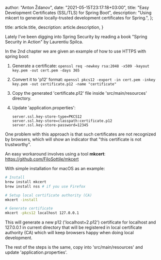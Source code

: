 
  author: "Anton Ždanov",
  date: "2021-05-15T23:17:18+03:00",
  title: "Easy Development Certificates (SSL/TLS) for Spring Boot",
  description:
    "Using mkcert to generate locally-trusted development certificates for Spring.",
};

  title: article.title,
  description: article.description,
}


Lately I've been digging into Spring Security by reading a book "Spring Security in Action" by Laurentiu Spilca.

In the 2nd chapter we are given an example of how to use HTTPS with spring boot:

1. Generate a certificate: `openssl req -newkey rsa:2048 -x509 -keyout key.pem -out cert.pem -days 365`
2. Convert it to 'p12' format: `openssl pkcs12 -export -in cert.pem -inkey key.pem -out certificate.p12 -name "certificate"`
3. Copy the generated 'certificate.p12' file inside 'src/main/resources' directory.
4. Update 'application.properties':

   ```properties
   server.ssl.key-store-type=PKCS12
   server.ssl.key-store=classpath:certificate.p12
   server.ssl.key-store-password=12345
   ```

One problem with this approach is that such certificates are not recognized by browsers, which will show an indicator that "this certificate is not trustworthy".

An easy workaround involves using a tool **mkcert**: https://github.com/FiloSottile/mkcert

With simple installation for macOS as an example:

```bash
# Install
brew install mkcert
brew install nss # if you use Firefox

# Setup local certificate authority (CA)
mkcert -install

# Generate certificate
mkcert -pkcs12 localhost 127.0.0.1
```

This will generate a new p12 ('localhost+2.p12') certificate for localhost and 127.0.0.1 in current directory that will be registered in local certificate authority (CA) which will keep browsers happy when doing local development.

The rest of the steps is the same, copy into 'src/main/resources' and update 'application.properties'.
